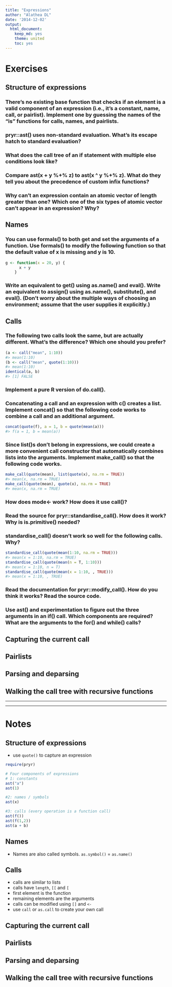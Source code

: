 ```yaml
---
title: "Expressions"
author: "Alathea DL"
date: '2014-12-02'
output:
  html_document:
    keep_md: yes
    theme: united
    toc: yes
---
```


# Exercises

## Structure of expressions

### There’s no existing base function that checks if an element is a valid component of an expression (i.e., it’s a constant, name, call, or pairlist). Implement one by guessing the names of the “is” functions for calls, names, and pairlists.

### pryr::ast() uses non-standard evaluation. What’s its escape hatch to standard evaluation?

### What does the call tree of an if statement with multiple else conditions look like?

### Compare ast(x + y %+% z) to ast(x ^ y %+% z). What do they tell you about the precedence of custom infix functions?

### Why can’t an expression contain an atomic vector of length greater than one? Which one of the six types of atomic vector can’t appear in an expression? Why?

## Names

### You can use formals() to both get and set the arguments of a function. Use formals() to modify the following function so that the default value of x is missing and y is 10.

```r
g <- function(x = 20, y) {
      x + y
    }
```

### Write an equivalent to get() using as.name() and eval(). Write an equivalent to assign() using as.name(), substitute(), and eval(). (Don’t worry about the multiple ways of choosing an environment; assume that the user supplies it explicitly.)

## Calls

### The following two calls look the same, but are actually different. What’s the difference? Which one should you prefer?

```r
(a <- call("mean", 1:10))
#> mean(1:10)
(b <- call("mean", quote(1:10)))
#> mean(1:10)
identical(a, b)
#> [1] FALSE
```

### Implement a pure R version of do.call().

### Concatenating a call and an expression with c() creates a list. Implement concat() so that the following code works to combine a call and an additional argument.

```r
concat(quote(f), a = 1, b = quote(mean(a)))
#> f(a = 1, b = mean(a))
```

### Since list()s don’t belong in expressions, we could create a more convenient call constructor that automatically combines lists into the arguments. Implement make_call() so that the following code works.

```r
make_call(quote(mean), list(quote(x), na.rm = TRUE))
#> mean(x, na.rm = TRUE)
make_call(quote(mean), quote(x), na.rm = TRUE)
#> mean(x, na.rm = TRUE)
```

### How does mode<- work? How does it use call()?

### Read the source for pryr::standardise_call(). How does it work? Why is is.primitive() needed?

### standardise_call() doesn’t work so well for the following calls. Why?

```r
standardise_call(quote(mean(1:10, na.rm = TRUE)))
#> mean(x = 1:10, na.rm = TRUE)
standardise_call(quote(mean(n = T, 1:10)))
#> mean(x = 1:10, n = T)
standardise_call(quote(mean(x = 1:10, , TRUE)))
#> mean(x = 1:10, , TRUE)
```

### Read the documentation for pryr::modify_call(). How do you think it works? Read the source code.

### Use ast() and experimentation to figure out the three arguments in an if() call. Which components are required? What are the arguments to the for() and while() calls?


## Capturing the current call

## Pairlists

## Parsing and deparsing

## Walking the call tree with recursive functions

***
***

# Notes

## Structure of expressions

* use `quote()` to capture an expression

```r
require(pryr)

# Four components of expressions
# 1: constants
ast("a")
ast(1)

#2: names / symbols
ast(x)

#3: calls (every operation is a function call)
ast(f())
ast(f(1,2))
ast(a + b)

```

## Names

* Names are also called symbols. `as.symbol()` = `as.name()`

## Calls

* calls are similar to lists
* calls have `length`, `[[` and `[`
* first element is the function
* remaining elements are the arguments
* calls can be modified using `[]` and `<-`
* use `call` or `as.call` to create your own call

## Capturing the current call

## Pairlists

## Parsing and deparsing

## Walking the call tree with recursive functions